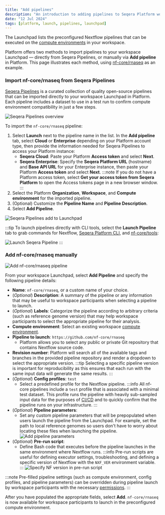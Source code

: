 ```yaml
---
title: "Add pipelines"
description: "An introduction to adding pipelines to Seqera Platform workspaces"
date: "12 Jul 2024"
tags: [platform, launch, pipelines, launchpad]
---
```



The Launchpad lists the preconfigured Nextflow pipelines that can be executed on the [compute environments](../../compute-envs/overview) in your workspace.

Platform offers two methods to import pipelines to your workspace Launchpad — directly from Seqera Pipelines, or manually via **Add pipeline** in Platform. This page illustrates each method, using [nf-core/rnaseq](https://github.com/nf-core/rnaseq) as an example.

### Import nf-core/rnaseq from Seqera Pipelines

[Seqera Pipelines](https://seqera.io/pipelines) is a curated collection of quality open-source pipelines that can be imported directly to your workspace Launchpad in Platform. Each pipeline includes a dataset to use in a test run to confirm compute environment compatibility in just a few steps.

![Seqera Pipelines overview](assets/seqera-pipelines-overview.gif)

To import the `nf-core/rnaseq` pipeline:

1. Select **Launch** next to the pipeline name in the list. In the **Add pipeline** tab, select **Cloud** or **Enterprise** depending on your Platform account type, then provide the information needed for Seqera Pipelines to access your Platform instance:
   - **Seqera Cloud**: Paste your Platform **Access token** and select **Next**.
   - **Seqera Enterprise**: Specify the **Seqera Platform URL** (hostname) and **Base API URL** for your Enterprise instance, then paste your Platform **Access token** and select **Next**.
     :::note
     If you do not have a Platform access token, select **Get your access token from Seqera Platform** to open the Access tokens page in a new browser window.
     :::
1. Select the Platform **Organization**, **Workspace**, and **Compute environment** for the imported pipeline.
1. (Optional) Customize the **Pipeline Name** and **Pipeline Description**.
1. Select **Add Pipeline**.

![Seqera Pipelines add to Launchpad](assets/seqera-pipelines-add-pipeline.gif)

:::tip
To launch pipelines directly with CLI tools, select the **Launch Pipeline** tab to grab commands for Nextflow, [Seqera Platform CLI](./automation), and [nf-core/tools](https://nf-co.re/docs/nf-core-tools):

![Launch Seqera Pipeline](assets/seqera-pipelines-launch-cli.png)
:::

### Add nf-core/rnaseq manually

![Add nf-core/rnaseq pipeline](assets/sp-cloud-add-rnaseq.gif)

From your workspace Launchpad, select **Add Pipeline** and specify the following pipeline details:

- **Name**: `nf-core/rnaseq`, or a custom name of your choice.
- (_Optional_) **Description**: A summary of the pipeline or any information that may be useful to workspace participants when selecting a pipeline to launch.
- (_Optional_) **Labels**: Categorize the pipeline according to arbitrary criteria (such as reference genome version) that may help workspace participants to select the appropriate pipeline for their analysis.
- **Compute environment**: Select an existing workspace [compute environment](../../compute-envs/overview).
- **Pipeline to launch**: `https://github.com/nf-core/rnaseq`
  - Platform allows you to select any public or private Git repository that contains Nextflow source code.
- **Revision number**: Platform will search all of the available tags and branches in the provided pipeline repository and render a dropdown to select the appropriate version.
  :::tip
  Selecting a specific pipeline version is important for reproducibility as this ensures that each run with the same input data will generate the same results.
  :::
- (_Optional_) **Config profiles**: `test`
  - Select a predefined profile for the Nextflow pipeline.
    :::info
    All nf-core pipelines include a `test` profile that is associated with a minimal test dataset. This profile runs the pipeline with heavily sub-sampled input data for the purposes of [CI/CD](https://resources.github.com/devops/ci-cd/) and to quickly confirm that the pipeline runs on your infrastructure.
    :::
- (_Optional_) **Pipeline parameters**:
  - Set any custom pipeline parameters that will be prepopulated when users launch the pipeline from the Launchpad. For example, set the path to local reference genomes so users don't have to worry about locating these files when launching the pipeline.
    ![Add pipeline parameters](assets/sp-cloud-pipeline-params.gif)
- (_Optional_) **Pre-run script**:
  - Define Bash code that executes before the pipeline launches in the same environment where Nextflow runs.
    :::info
    Pre-run scripts are useful for defining executor settings, troubleshooting, and defining a specific version of Nextflow with the `NXF_VER` environment variable.
    :::
    ![Specify NF version in pre-run script](assets/sp-cloud-pre-run-options.gif)

:::note
Pre-filled pipeline settings (such as compute environment, config profiles, and pipeline parameters) can be overridden during pipeline launch by workspace participants with the necessary [permissions](../../orgs-and-teams/roles).
:::

After you have populated the appropriate fields, select **Add**. `nf-core/rnaseq` is now available for workspace participants to launch in the preconfigured compute environment.
